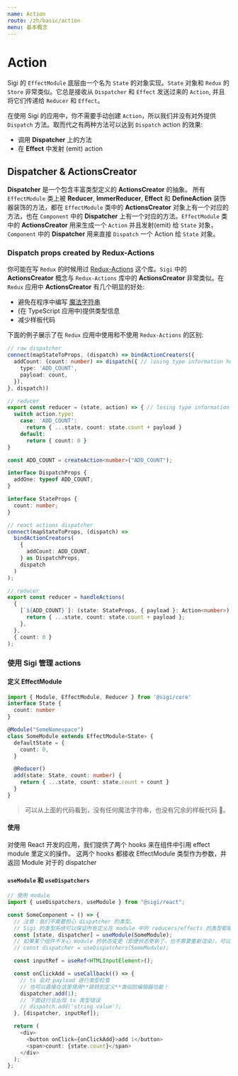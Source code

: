```yaml
---
name: Action
route: /zh/basic/action
menu: 基本概念
---
```


# Action

Sigi 的 `EffectModule` 底层由一个名为 `State` 的对象实现。`State` 对象和 `Redux` 的 `Store` 非常类似。它总是接收从 `Dispatcher` 和 `Effect` 发送过来的 `Action`, 并且将它们传递给 `Reducer` 和 `Effect`。

在使用 Sigi 的应用中，你不需要手动创建 `Action`，所以我们并没有对外提供 `Dispatch` 方法。取而代之有两种方法可以达到 `Dispatch` action 的效果:

- 调用 **Dispatcher** 上的方法
- 在 **Effect** 中发射 (emit) action

## Dispatcher & ActionsCreator

**Dispatcher** 是一个包含丰富类型定义的 **ActionsCreator** 的抽象。
所有 `EffectModule` 类上被 **Reducer**, **ImmerReducer**, **Effect** 和 **DefineAction** 装饰器装饰的方法，都在 `EffectModule` 类中的 **ActionsCreator** 对象上有一个对应的方法，也在 `Component` 中的 **Dispatcher** 上有一个对应的方法。`EffectModule` 类中的 **ActionsCreator** 用来生成一个 `Action` 并且发射(emit) 给 `State` 对象，`Component` 中的 **Dispatcher** 用来直接 `Dispatch` 一个 Action 给 `State` 对象。

### Dispatch props created by Redux-Actions

你可能在写 `Redux` 的时候用过 [Redux-Actions](https://github.com/redux-utilities/redux-actions) 这个库。`Sigi` 中的 **ActionsCreator** 概念与 `Redux-Actions` 库中的 **ActionsCreator** 非常类似。在 `Redux` 应用中 **ActionsCreator** 有几个明显的好处:

- 避免在程序中编写 [魔法字符串](<https://en.wikipedia.org/wiki/Magic_number_(programming)>)
- (在 TypeScript 应用中)提供类型信息
- 减少样板代码

下面的例子展示了在 `Redux` 应用中使用和不使用 `Redux-Actions` 的区别:

```typescript
// raw dispatcher
connect(mapStateToProps, (dispatch) => bindActionCreators({
  addCount: (count: number) => dispatch({ // losing type information here
    type: 'ADD_COUNT',
    payload: count,
  }),
}, dispatch))

// reducer
export const reducer = (state, action) => { // losing type information here
  switch action.type:
    case: 'ADD_COUNT':
      return { ...state, count: state.count + payload }
    default:
      return { count: 0 }
}
```

```typescript
const ADD_COUNT = createAction<number>("ADD_COUNT");

interface DispatchProps {
  addOne: typeof ADD_COUNT;
}

interface StateProps {
  count: number;
}

// react actions dispatcher
connect(mapStateToProps, (dispatch) =>
  bindActionCreators(
    {
      addCount: ADD_COUNT,
    } as DispatchProps,
    dispatch
  )
);

// reducer
export const reducer = handleActions(
  {
    [`${ADD_COUNT}`]: (state: StateProps, { payload }: Action<number>) => {
      return { ...state, count: state.count + payload };
    },
  },
  { count: 0 }
);
```

### 使用 Sigi 管理 actions

#### 定义 EffectModule

```ts
import { Module, EffectModule, Reducer } from '@sigi/core'
interface State {
  count: number
}

@Module("SomeNamespace")
class SomeModule extends EffectModule<State> {
  defaultState = {
    count: 0,
  }

  @Reducer()
  add(state: State, count: number) {
    return { ...state, count: state.count + count }
  }
}
```

> 可以从上面的代码看到，没有任何魔法字符串，也没有冗余的样板代码 🤯。

#### 使用

对使用 React 开发的应用，我们提供了两个 hooks 来在组件中引用 effect module 里定义的操作。
这两个 hooks 都接收 EffectModule 类型作为参数，并返回 Module 对于的 dispatcher

#### `useModule` 和 `useDispatchers`

```ts
// 使用 module
import { useDispatchers, useModule } from "@sigi/react";

const SomeComponent = () => {
  // 注意：我们不需要担心 dispatcher 的类型。
  // Sigi 的类型系统可以保证所有定义在 module 中的 reducers/effects 的类型都能 100% 正确地被推导出来。
  const [state, dispatcher] = useModule(SomeModule);
  // 如果某个组件不关心 module 的状态变更（即便状态更新了，也不需要重新渲染），可以这么使用：
  // const dispatcher = useDispatchers(SomeModule);

  const inputRef = useRef<HTMLInputElement>();

  const onClickAdd = useCallback(() => {
    // ts 会对 payload 进行类型检查
    // 也可以直接在这里使用**跳转到定义**类似的编辑器功能！
    dispatcher.add(1);
    // 下面这行会出现 ts 类型错误
    // dispatch.add('string value');
  }, [dispatcher, inputRef]);

  return (
    <div>
      <button onClick={onClickAdd}>add 1</button>
      <span>count: {state.count}</span>
    </div>
  );
};
```
